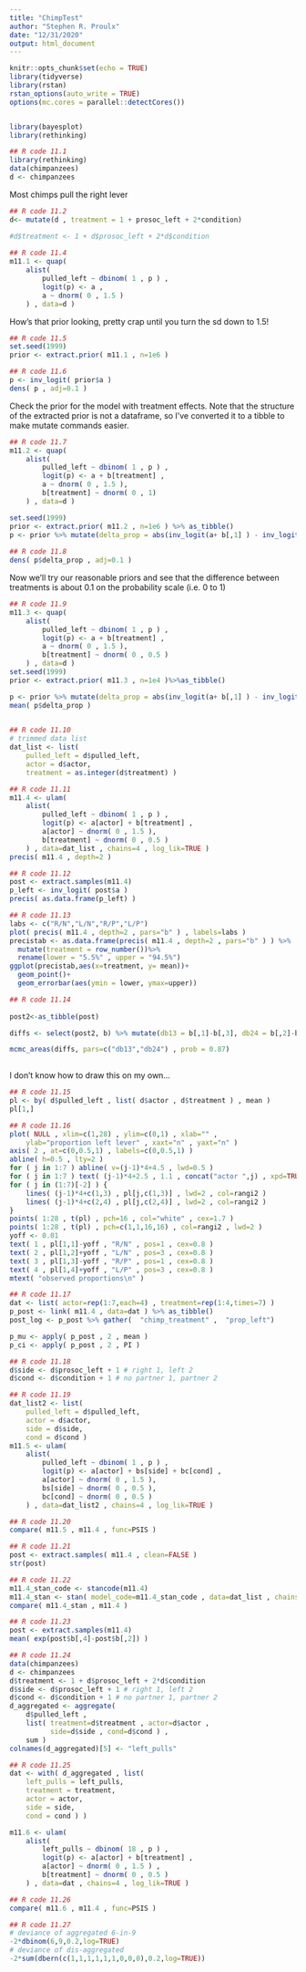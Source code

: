 ```yaml
---
title: "ChimpTest"
author: "Stephen R. Proulx"
date: "12/31/2020"
output: html_document
---
```

 

```r
knitr::opts_chunk$set(echo = TRUE)
library(tidyverse)
library(rstan)
rstan_options(auto_write = TRUE)
options(mc.cores = parallel::detectCores())


library(bayesplot)
library(rethinking)
```


```r
## R code 11.1
library(rethinking)
data(chimpanzees)
d <- chimpanzees
```

Most chimps pull the right lever
```r
## R code 11.2
d<- mutate(d , treatment = 1 + prosoc_left + 2*condition)

#d$treatment <- 1 + d$prosoc_left + 2*d$condition
 
## R code 11.4
m11.1 <- quap(
    alist(
        pulled_left ~ dbinom( 1 , p ) ,
        logit(p) <- a ,
        a ~ dnorm( 0 , 1.5 )
    ) , data=d )

```

How's that prior looking, pretty crap until you turn the sd down to 1.5!
```r
## R code 11.5
set.seed(1999)
prior <- extract.prior( m11.1 , n=1e6 )

## R code 11.6
p <- inv_logit( prior$a )
dens( p , adj=0.1 )
```

Check the prior for the model with treatment effects. Note that the structure of the extracted prior is not a dataframe, so I've converted it to a tibble to make mutate commands easier. 
```r
## R code 11.7
m11.2 <- quap(
    alist(
        pulled_left ~ dbinom( 1 , p ) ,
        logit(p) <- a + b[treatment] ,
        a ~ dnorm( 0 , 1.5 ),
        b[treatment] ~ dnorm( 0 , 1)
    ) , data=d )

set.seed(1999)
prior <- extract.prior( m11.2 , n=1e6 ) %>% as_tibble()
p <- prior %>% mutate(delta_prop = abs(inv_logit(a+ b[,1] ) - inv_logit(a+ b[,4])))
  
## R code 11.8
dens( p$delta_prop , adj=0.1 )
```


Now we'll try our reasonable priors and see that the difference between treatments is about 0.1 on the probability scale (i.e. 0 to 1)
```r


## R code 11.9
m11.3 <- quap(
    alist(
        pulled_left ~ dbinom( 1 , p ) ,
        logit(p) <- a + b[treatment] ,
        a ~ dnorm( 0 , 1.5 ),
        b[treatment] ~ dnorm( 0 , 0.5 )
    ) , data=d )
set.seed(1999)
prior <- extract.prior( m11.3 , n=1e4 )%>%as_tibble()

p <- prior %>% mutate(delta_prop = abs(inv_logit(a+ b[,1] ) - inv_logit(a+ b[,4])))
mean( p$delta_prop )
  
```


```r
## R code 11.10
# trimmed data list
dat_list <- list(
    pulled_left = d$pulled_left,
    actor = d$actor,
    treatment = as.integer(d$treatment) )

## R code 11.11
m11.4 <- ulam(
    alist(
        pulled_left ~ dbinom( 1 , p ) ,
        logit(p) <- a[actor] + b[treatment] ,
        a[actor] ~ dnorm( 0 , 1.5 ),
        b[treatment] ~ dnorm( 0 , 0.5 )
    ) , data=dat_list , chains=4 , log_lik=TRUE )
precis( m11.4 , depth=2 )
```


```r
## R code 11.12
post <- extract.samples(m11.4)  
p_left <- inv_logit( post$a )
precis( as.data.frame(p_left) )
```


```r
## R code 11.13
labs <- c("R/N","L/N","R/P","L/P")
plot( precis( m11.4 , depth=2 , pars="b" ) , labels=labs )
precistab <- as.data.frame(precis( m11.4 , depth=2 , pars="b" ) ) %>% 
  mutate(treatment = row_number())%>%
  rename(lower = "5.5%" , upper = "94.5%")
ggplot(precistab,aes(x=treatment, y= mean))+
  geom_point()+
  geom_errorbar(aes(ymin = lower, ymax=upper))
```


```r
## R code 11.14
 
post2<-as_tibble(post)

diffs <- select(post2, b) %>% mutate(db13 = b[,1]-b[,3], db24 = b[,2]-b[,4])

mcmc_areas(diffs, pars=c("db13","db24") , prob = 0.87)
  
```

I don't know how to draw this on my own...
```r
## R code 11.15
pl <- by( d$pulled_left , list( d$actor , d$treatment ) , mean )
pl[1,]

## R code 11.16
plot( NULL , xlim=c(1,28) , ylim=c(0,1) , xlab="" ,
    ylab="proportion left lever" , xaxt="n" , yaxt="n" )
axis( 2 , at=c(0,0.5,1) , labels=c(0,0.5,1) )
abline( h=0.5 , lty=2 )
for ( j in 1:7 ) abline( v=(j-1)*4+4.5 , lwd=0.5 )
for ( j in 1:7 ) text( (j-1)*4+2.5 , 1.1 , concat("actor ",j) , xpd=TRUE )
for ( j in (1:7)[-2] ) {
    lines( (j-1)*4+c(1,3) , pl[j,c(1,3)] , lwd=2 , col=rangi2 )
    lines( (j-1)*4+c(2,4) , pl[j,c(2,4)] , lwd=2 , col=rangi2 )
}
points( 1:28 , t(pl) , pch=16 , col="white" , cex=1.7 )
points( 1:28 , t(pl) , pch=c(1,1,16,16) , col=rangi2 , lwd=2 )
yoff <- 0.01
text( 1 , pl[1,1]-yoff , "R/N" , pos=1 , cex=0.8 )
text( 2 , pl[1,2]+yoff , "L/N" , pos=3 , cex=0.8 )
text( 3 , pl[1,3]-yoff , "R/P" , pos=1 , cex=0.8 )
text( 4 , pl[1,4]+yoff , "L/P" , pos=3 , cex=0.8 )
mtext( "observed proportions\n" )
```


```r
## R code 11.17
dat <- list( actor=rep(1:7,each=4) , treatment=rep(1:4,times=7) )
p_post <- link( m11.4 , data=dat ) %>% as_tibble()
post_log <- p_post %>% gather(  "chimp_treatment" ,  "prop_left")

p_mu <- apply( p_post , 2 , mean )
p_ci <- apply( p_post , 2 , PI )
```


```r
## R code 11.18
d$side <- d$prosoc_left + 1 # right 1, left 2
d$cond <- d$condition + 1 # no partner 1, partner 2

## R code 11.19
dat_list2 <- list(
    pulled_left = d$pulled_left,
    actor = d$actor,
    side = d$side,
    cond = d$cond )
m11.5 <- ulam(
    alist(
        pulled_left ~ dbinom( 1 , p ) ,
        logit(p) <- a[actor] + bs[side] + bc[cond] ,
        a[actor] ~ dnorm( 0 , 1.5 ),
        bs[side] ~ dnorm( 0 , 0.5 ),
        bc[cond] ~ dnorm( 0 , 0.5 )
    ) , data=dat_list2 , chains=4 , log_lik=TRUE )

## R code 11.20
compare( m11.5 , m11.4 , func=PSIS )
```


```r
## R code 11.21
post <- extract.samples( m11.4 , clean=FALSE )
str(post)

## R code 11.22
m11.4_stan_code <- stancode(m11.4)
m11.4_stan <- stan( model_code=m11.4_stan_code , data=dat_list , chains=4 )
compare( m11.4_stan , m11.4 )

## R code 11.23
post <- extract.samples(m11.4)
mean( exp(post$b[,4]-post$b[,2]) )

## R code 11.24
data(chimpanzees)
d <- chimpanzees
d$treatment <- 1 + d$prosoc_left + 2*d$condition
d$side <- d$prosoc_left + 1 # right 1, left 2
d$cond <- d$condition + 1 # no partner 1, partner 2
d_aggregated <- aggregate(
    d$pulled_left ,
    list( treatment=d$treatment , actor=d$actor ,
          side=d$side , cond=d$cond ) ,
    sum )
colnames(d_aggregated)[5] <- "left_pulls"

## R code 11.25
dat <- with( d_aggregated , list(
    left_pulls = left_pulls,
    treatment = treatment,
    actor = actor,
    side = side,
    cond = cond ) )

m11.6 <- ulam(
    alist(
        left_pulls ~ dbinom( 18 , p ) ,
        logit(p) <- a[actor] + b[treatment] ,
        a[actor] ~ dnorm( 0 , 1.5 ) ,
        b[treatment] ~ dnorm( 0 , 0.5 )
    ) , data=dat , chains=4 , log_lik=TRUE )

## R code 11.26
compare( m11.6 , m11.4 , func=PSIS )

## R code 11.27
# deviance of aggregated 6-in-9
-2*dbinom(6,9,0.2,log=TRUE)
# deviance of dis-aggregated
-2*sum(dbern(c(1,1,1,1,1,1,0,0,0),0.2,log=TRUE))
```


